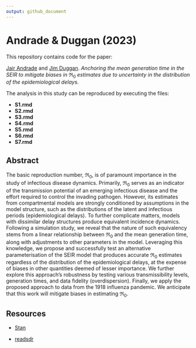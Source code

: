 ```yaml
---
output: github_document
---
```


# Andrade & Duggan (2023)

This repository contains code for the paper:

[Jair Andrade](https://www.linkedin.com/in/jandraor/) and 
[Jim Duggan](https://ie.linkedin.com/in/jduggan). _Anchoring the mean generation time in the SEIR to mitigate biases in_ $\Re_0$ _estimates due to uncertainty in the distribution of the epidemiological delays_.

The analysis in this study can be reproduced by executing the files:

* **S1.rmd**
* **S2.rmd**
* **S3.rmd**
* **S4.rmd**
* **S5.rmd**
* **S6.rmd**
* **S7.rmd**


## Abstract

The basic reproduction number, $\Re_0$, is of paramount importance in the study of infectious disease dynamics. Primarily, $\Re_0$ serves as an indicator of the transmission potential of an emerging infectious disease and the effort required to control the invading pathogen. However, its estimates from compartmental models are strongly conditioned by assumptions in the model structure, such as the distributions of the latent and infectious periods (epidemiological delays). To further complicate matters, models with dissimilar delay structures produce equivalent incidence dynamics. Following a simulation study, we reveal that the nature of such equivalency stems from a linear relationship between $\Re_0$ and the mean generation time, along with adjustments to other parameters in the model. Leveraging this knowledge, we propose and successfully test an alternative parameterisation of the SEIR model that produces accurate $\Re_0$ estimates regardless of the distribution of the epidemiological delays, at the expense of biases in other quantities deemed of lesser importance. We further explore this approach's robustness by testing various transmissibility levels, generation times, and data fidelity (overdispersion). Finally, we apply the proposed approach to data from the 1918 influenza pandemic. We anticipate that this work will mitigate biases in estimating $\Re_0$.

## Resources

* [Stan](https://mc-stan.org/)

* [readsdr](https://github.com/jandraor/readsdr)



